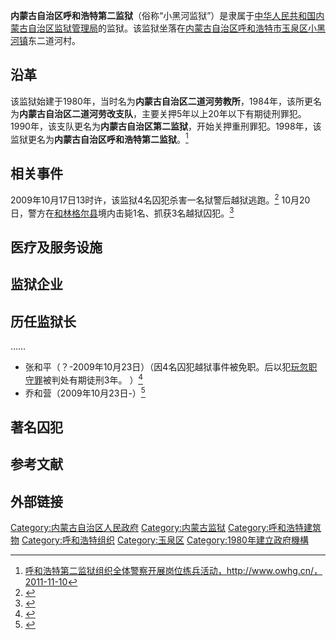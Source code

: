 '''内蒙古自治区呼和浩特第二监狱'''（俗称“小黑河监狱”）是隶属于[[中华人民共和国|中华人民共和国]][[内蒙古自治区监狱管理局|内蒙古自治区监狱管理局]]的监狱。该监狱坐落在[[内蒙古自治区|内蒙古自治区]][[呼和浩特市|呼和浩特市]][[玉泉区|玉泉区]][[小黑河镇|小黑河镇]]东二道河村。

==沿革==
该监狱始建于1980年，当时名为'''内蒙古自治区二道河劳教所'''，1984年，该所更名为'''内蒙古自治区二道河劳改支队'''，主要关押5年以上20年以下有期徒刑罪犯。1990年，该支队更名为'''内蒙古自治区第二监狱'''，开始关押重刑罪犯。1998年，该监狱更名为'''内蒙古自治区呼和浩特第二监狱'''。<ref>[http://www.owhg.cn/read-3763 呼和浩特第二监狱组织全体警察开展岗位练兵活动，http://www.owhg.cn/，2011-11-10]{{Dead link|date=2019年5月 |bot=InternetArchiveBot |fix-attempted=yes }}</ref>

== 相关事件 ==
2009年10月17日13时许，该监狱4名囚犯杀害一名狱警后越狱逃跑。<ref>{{Cite web |url=http://news.xinhuanet.com/legal/2009-10/18/content_12260386.htm |title=呼和浩特第二监狱4名囚犯杀害狱警越狱在逃，新华网，2009年10月18日 |accessdate=2012年2月3日 |archive-date=2011年2月23日 |archive-url=https://web.archive.org/web/20110223165351/http://news.xinhuanet.com/legal/2009-10/18/content_12260386.htm |dead-url=no }}</ref> 10月20日，警方在[[和林格尔县|和林格尔县]]境内击毙1名、抓获3名越狱囚犯。<ref>{{Cite web |url=http://news.xinhuanet.com/legal/2009-10/20/content_12272995.htm |title=呼和浩特第二监狱四名越狱囚犯被击毙1名、抓获3名，新华网，2009年10月20日 |accessdate=2012年2月3日 |archive-date=2010年1月15日 |archive-url=https://web.archive.org/web/20100115020459/http://news.xinhuanet.com/legal/2009-10/20/content_12272995.htm |dead-url=no }}</ref>

==医疗及服务设施==
==监狱企业==
==历任监狱长==
……
*张和平（？-2009年10月23日）（因4名囚犯越狱事件被免职。后以犯[[玩忽职守罪|玩忽职守罪]]被判处有期徒刑3年。 ）<ref>{{Cite web |url=http://leaders.people.com.cn/GB/13672098.html |title=罪犯暴动越狱 呼和浩特第二监狱长因犯玩忽职守罪被判3年，人民网，2011年01月07日 |accessdate=2012年2月3日 |archive-date=2020年4月2日 |archive-url=https://web.archive.org/web/20200402110610/http://leaders.people.com.cn/GB/13672098.html |dead-url=no }}</ref>
*乔和营（2009年10月23日-）<ref>{{Cite web |url=http://news.xinhuanet.com/legal/2009-10/23/content_12308777.htm |title=呼和浩特第二监狱监狱长因“10·17”越狱案被免职，新华网，2009年10月23日 |accessdate=2012年2月3日 |archive-date=2011年2月25日 |archive-url=https://web.archive.org/web/20110225003526/http://news.xinhuanet.com/legal/2009-10/23/content_12308777.htm |dead-url=no }}</ref>

==著名囚犯==

==参考文献==
{{reflist}}

==外部链接==


[[Category:内蒙古自治区人民政府|Category:内蒙古自治区人民政府]] 
[[Category:内蒙古监狱|Category:内蒙古监狱]]
[[Category:呼和浩特建筑物|Category:呼和浩特建筑物]]
[[Category:呼和浩特组织|Category:呼和浩特组织]]
[[Category:玉泉区|Category:玉泉区]] 
[[Category:1980年建立政府機構|Category:1980年建立政府機構]]
